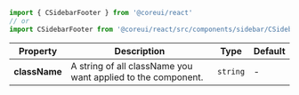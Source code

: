 
```jsx
import { CSidebarFooter } from '@coreui/react'
// or
import CSidebarFooter from '@coreui/react/src/components/sidebar/CSidebarFooter'
```

| Property | Description | Type | Default |
| --- | --- | --- | --- |
| **className** | A string of all className you want applied to the component. | `string` | - |
